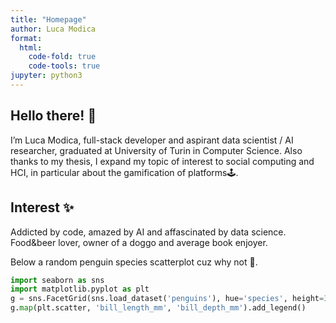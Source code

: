 ```yaml
---
title: "Homepage"
author: Luca Modica
format:
  html:
    code-fold: true
    code-tools: true
jupyter: python3
---
```


## Hello there! 👋

I'm Luca Modica, full-stack developer and aspirant data scientist / AI researcher, graduated at University of Turin in Computer Science. Also thanks to my thesis, I expand my topic of interest to social computing and HCI, in particular about the gamification of platforms🕹️.

## Interest ✨
Addicted by code, amazed by AI and affascinated by data science. Food&beer lover, owner of a doggo and average book enjoyer.


Below a random penguin species scatterplot cuz why not 🐧.

```python
import seaborn as sns
import matplotlib.pyplot as plt
g = sns.FacetGrid(sns.load_dataset('penguins'), hue='species', height=3, aspect=3.5/1.5)
g.map(plt.scatter, 'bill_length_mm', 'bill_depth_mm').add_legend()
```